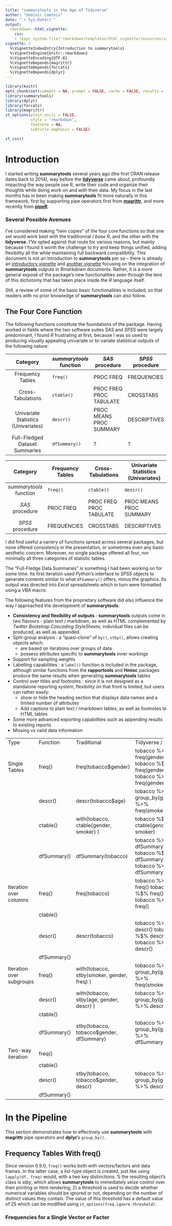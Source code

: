 ```yaml
---
title: "summarytools in the Age of Tidyverse"
author: "Dominic Comtois"
date: "`r Sys.Date()`"
output: 
  rmarkdown::html_vignette: 
    css: 
    - !expr system.file("rmarkdown/templates/html_vignette/resources/vignette.css", package = "rmarkdown")
vignette: >
  %\VignetteIndexEntry{Introduction to summarytools}
  %\VignetteEngine{knitr::rmarkdown}
  %\VignetteEncoding{UTF-8}
  %\VignetteDepends{magrittr}
  %\VignetteDepends{forcats}
  %\VignetteDepends{dplyr}
---
```


```r
library(knitr)
opts_chunk$set(comment = NA, prompt = FALSE, cache = FALSE, results = 'asis')
library(summarytools)
library(dplyr)
library(forcats)
library(magrittr)
st_options(plain.ascii = FALSE,
           style = "rmarkdown",
           footnote = NA,
           subtitle.emphasis = FALSE)
```

```r
st_css()
```

# Introduction

I started writing **summarytools** several years ago (the first CRAN 
release dates back to 2014), way before the
[**tidyverse**](https://cran.r-project.org/package=tidyverse) came about,
profoundly impacting the way people use R, write their code and
organize their thoughts while doing work on and with their data. My
focus in the last months has in been making **summarytools** fit more
naturally in this framework, first by supporting pipe operators first from
[**magrittr**](https://cran.r-project.org/package=magrittr), and more
recently from [**pipeR**](https://cran.r-project.org/package=pipeR).

### Several Possible Avenues

I've considered making "twin copies" of the four core functions
so that one set would work best with the traditionnal / _base R_, and the
other with the **tidyverse**. I'Ve opted against that route
for various reasons, but mainly because I found it worth the challenge to
try and keep things unified, adding flexibility all the while maintaining 
full backward compatibility. This document is not an introduction to 
**summarytools** per se -- there is already an 
[introductory vignette](https://cran.r-project.org/package=summarytools/vignettes/Introduction.html) 
and [another vignette](https://cran.r-project.org/package=summarytools/vignettes/Recommendations-rmarkdown.html) 
focusing on the integration of **summarytools** outputs in _Rmarkdown_ 
documents. Rather, it is a more general exposé of the package's new 
functionalities seen through the lens of this dichotomy that has taken place
inside the _R_ language itself.

Still, a review of some of the basic basic functionalities is included, so
that readers with no prior knowledge of **summarytools** can also follow.

## The Four Core Function

The following functions constitute the foundations of the package. Having worked
in fields where the two software suites _SAS_ and _SPSS_ were largely 
predominant, I found _R_ frustrating at first, because I was so used to 
producing visually appealing univariate or bi-variate statistical outputs of
the following nature:

|                Category             |  _summarytools_ function |  _SAS_ procedure         |  _SPSS_  procedure |
|:-----------------------------------:|--------------------------|--------------------------|--------------------|
| Frequency Tables                    | `freq()`                 | PROC FREQ                | FREQUENCIES        |
| Cross-Tabulations                   | `ctable()`               | PROC FREQ PROC TABULATE  | CROSSTABS          |
| Univariate Statistics (Univariates) | `descr()`                | PROC MEANS PROC SUMMARY  | DESCRIPTIVES       |
| Full-Fledged Dataset   Summaries    | `dfSummary()`            |             ?            |          ?         |


|          Category        | Frequency Tables | Cross-Tabulations        |  Univariate Statistics (Univariates) |
|:------------------------:|------------------|--------------------------|--------------------------------------|
|  _summarytools_ function | `freq()`         | `ctable()`               | `descr()`                            |
|  _SAS_ procedure         | PROC FREQ        |  PROC FREQ PROC TABULATE |  PROC MEANS PROC SUMMARY             |
|  _SPSS_  procedure       | FREQUENCIES      | CROSSTABS                | DESCRIPTIVES                         |


I did find useful a variery of functions spread across several packages, but 
none offered consistency in the presentation, or sometimes even any basic 
aesthetic concern. Moreover, no single package offered all four, nor minimally
all three categories of statistic tables.

The "Full-Fledge Data Summaries" is something I had been working on for some
time. Its first iteration used _Python_'s interface to _SPSS_ objects to 
generate contents similar to what `dfSummary()` offers, minus the graphics. Its
output was directed into _Excel_ spreadsheets which in turn were formatted
using a _VBA_ macro.

The following features from the proprietary software did also influence the
way I approached the development of **summarytools**:

 - **Consistency and flexibility of outputs** : **summarytools** outputs come in 
   two flavours - plain text / markdown, as well as HTML complemented by
   *Twitter Bootstrap Cascading StyleSheets*; individual files can be produced,
   as well as appended.   
 - Split-group analysis : a "quasi-clone" of `by()`, `stby()`, allows creating
   objects which:
     + are based on iterations over groups of data
     + possess attributes specific to **summarytools** inner workings
 - Support for sampling weights 
 - Labelling capabilities : a `label()` function is included in the package,
   although similar functions from the **rapportools** and **Hmisc** packages
   produce the same results when generating **summarytools** tables
 - Control over titles and footnotes : since it is not designed as a standalone
   reporting system, flexibility on that front is limited, but users can rather
   easily:
     + show or hide the heading section that displays data names and a limited
       number of attributes
     + Add captions to plain text / rmarkdown tables, as well as footnotes to
       HTML tables
 - Some more advanced exporting capabilities such as appending results to 
   existing reports
 - Missing vs valid data information



+-------------------+-------------+-------------------------------+---------------------------+
| Type              | Function    | Traditional                   | Tidyverse / pipes         |
+-------------------+-------------+-------------------------------+---------------------------+
| Single Tables     | freq()      | freq(tobacco$gender)          | tobacco %>% freq(gender)  |
|                   |             |                               | tobacco %$% freq(gender)  |
|                   |             |                               | tobacco %>>% freq(gender) |
+-------------------+-------------+-------------------------------+---------------------------+
|                   | descr()     | descr(tobacco$age)            | tobacco %>%               |
|                   |             |                               |   group_by(gender) %>%    |
|                   |             |                               |   freq(smoker)            |
+-------------------+-------------+-------------------------------+---------------------------+
|                   | ctable()    | with(tobacco,                 | tobacco %$%               |
|                   |             |   ctable(gender, smoker)      |   ctable(gender, smoker)  |
|                   |             | )                             |                           |
+-------------------+-------------+-------------------------------+---------------------------+
|                   | dfSummary() | dfSummary(tobacco)            | tobacco %>% dfSummary()   |
|                   |             |                               | tobacco %$% dfSummary()   |
|                   |             |                               | tobacco %>>% dfSummary()  |
+-------------------+-------------+-------------------------------+---------------------------+
| Iteration over    | freq()      | freq(tobacco)                 | tobacco %>% freq()        |
| columns           |             |                               | tobacco %$% freq()        |
|                   |             |                               | tobacco %>>% freq()       |
+-------------------+-------------+-------------------------------+---------------------------+
|                   | ctable()    |                               |                           |
+-------------------+-------------+-------------------------------+---------------------------+
|                   | descr()     | descr(tobacco)                | tobacco %>% descr()       |
|                   |             |                               | tobacco %$% descr()       |
|                   |             |                               | tobacco %>>% descr()      |
+-------------------+-------------+-------------------------------+---------------------------+
|                   | dfSummary() |                               |                           |
+-------------------+-------------+-------------------------------+---------------------------+
| Iteration over    | freq()      | with(tobacco,                 | tobacco %>%               |
| subgroups         |             |   stby(smoker, gender, freq)  |   group_by(gender) %>%    |
|                   |             | )                             |   freq(smoker)            |
+-------------------+-------------+-------------------------------+---------------------------+
|                   | descr()     | with(tobacco,                 | tobacco %>%               |
|                   |             |   stby(age, gender, descr)    |   group_by(gender) %>%    |
|                   |             | )                             |   descr(age)              |
+-------------------+-------------+-------------------------------+---------------------------+
|                   | ctable()    |                               |                           |
+-------------------+-------------+-------------------------------+---------------------------+
|                   | dfSummary() | stby(tobacco,                 | tobacco %>%               |
|                   |             |      tobacco$gender,          |   group_by(gender) %>%    |
|                   |             |      dfSummary)               |   dfSummary()             |
+-------------------+-------------+-------------------------------+---------------------------+
| Two-way iteration | freq()      |                               |                           |
+-------------------+-------------+-------------------------------+---------------------------+
|                   | ctable()    |                               |                           |
+-------------------+-------------+-------------------------------+---------------------------+
|                   | descr()     | stby(tobacco,                 | tobacco %>%               |
|                   |             |      tobacco$gender,          |   group_by(gender) %>%    |
|                   |             |      descr)                   |   descr                   |
+-------------------+-------------+-------------------------------+---------------------------+
|                   | dfSummary() |                               |                           |
+-------------------+-------------+-------------------------------+---------------------------+


# In the Pipeline 

This section demonstrates how to effectively use **summarytools**
with **magrittr** pipe operators and **dplyr**'s `group_by()`.

## Frequency Tables With freq()

Since version 0.9.0, `freq()` works both with vectors/factors and 
data frames. In the latter case, a list-type object is created, just
like using `lapply(df, freq)` would, with a two key distinctions: 1) the 
resulting object's class is _stby_, which allows **summarytools** to 
immediately seize control over their printing or html rendering; 2) a 
threshold is used to decide whether numerical variables should be 
ignored or not, depending on the number of distinct values they contain.
The value of this threshold has a default value of 25 which can be
modified using `st_options(freq.ignore.threshold)`.

### Frequencies for a Single Vector or Factor

<!-- The traditional way: -->

<!-- ```{r, eval=FALSE} -->
<!-- freq(tobacco$smoker) -->
<!-- ``` -->

<!-- The pipes way: -->
<!-- ```{r} -->
<!-- tobacco %>% freq(smoker) -->
<!-- # Also possible: -->
<!-- # tobaaco %$% freq(smoker) -->
<!-- ``` -->

<!-- To obtain grouped statisitics the traditionnal way, we use the `stby()` -->
<!-- function, which works exactly like base R's `by()`: -->
<!-- ```{r, eval=FALSE} -->
<!-- stby(data = tobacco$smoker, INDICES = tobacco$gender, FUN = freq) -->
<!-- ``` -->

<!-- The same can be achieved using `dplyr::group_by`. To avoid a warning about -->
<!-- implicit `NA`'s on the grouping variable, we use `forcats::fct_explicit_na()` -->
<!-- to make them explicit. -->
<!-- ```{r} -->
<!-- library(dplyr) -->
<!-- library(forcats) -->
<!-- tobacco %>%  -->
<!--   group_by(gender = fct_explicit_na(gender)) %>% -->
<!--   freq(smoker, totals = FALSE) -->
<!-- ``` -->

<!-- The `totals = FALSE` argument was added since it is in the spirit of tidy -->
<!-- data. -->

<!-- #### Using parameters to refine results -->
<!-- Here is an example that illustrates the use of parameters; we want the simplest -->
<!-- table showing the 5 most common values for the "disease" variable: -->
<!-- ```{r, eval=FALSE} -->
<!-- freq(tobacco$disease, order = "freq", rows = 1:5,  -->
<!--      report.nas = FALSE, cumul = FALSE) -->
<!-- ``` -->

<!-- ... the same using pipes: -->
<!-- ```{r} -->
<!-- tobacco %>% freq(disease, order = "freq", rows = 1:5,  -->
<!--                  report.nas = FALSE, cumul = FALSE) -->
<!-- ``` -->

<!-- ### Get Really Tidy -->
<!-- The recently introduced function `tb()` takes summarytools objects and turns -->
<!-- them into _real_ tidy tables. The letters "tb" refer to the word / function -->
<!-- _tibble_. It works with `freq()` and `descr()` only, because the structure of -->
<!-- `ctable()` and `dfSummary()` is not compatible with the concept of tidy data. -->

<!-- Here is what a tidied `freq()` table looks like: -->
<!-- ```{r} -->
<!-- tobacco %>% freq(smoker) %>% tbl() -->
<!-- ``` -->

<!-- When one or more grouping variables are added, we have the following results: -->
<!-- ```{r} -->
<!-- tobacco$gender %<>% forcats::fct_explicit_na() -->
<!-- tobacco$age.gr %<>% forcats::fct_explicit_na() -->
<!-- tobacco %>% group_by(gender, age.gr) %>% freq(smoker) %>% tbl() -->
<!-- ``` -->
